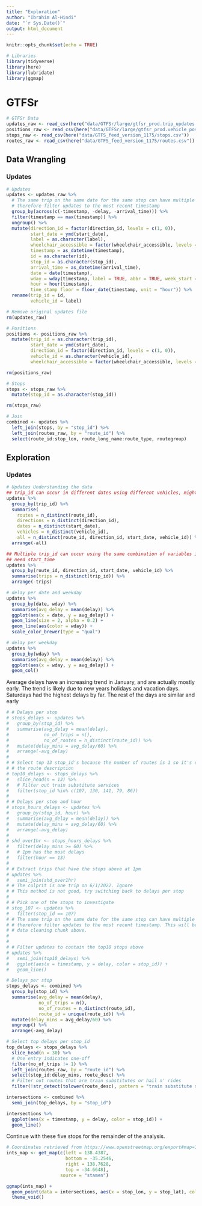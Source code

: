 ```yaml
---
title: "Exploration"
author: "Ibrahim Al-Hindi"
date: "`r Sys.Date()`"
output: html_document
---
```


```r
knitr::opts_chunk$set(echo = TRUE)
```

```r
# Libraries
library(tidyverse)
library(here)
library(lubridate)
library(ggmap)
```

# GTFSr

```r
# GTFSr Data
updates_raw <- read_csv(here("data/GTFSr/large/gtfsr_prod.trip_updates.SAMPLE.csv.csv"))
positions_raw <- read_csv(here("data/GTFSr/large/gtfsr_prod.vehicle_positions.SAMPLE.csv.csv"))
stops_raw <- read_csv(here("data/GTFS_feed_version_1175/stops.csv"))
routes_raw <- read_csv(here("data/GTFS_feed_version_1175/routes.csv"))
```

## Data Wrangling

### Updates

```r
# Updates
updates <- updates_raw %>% 
  # The same trip on the same date for the same stop can have multiple delay updates,
  # therefore filter updates to the most recent timestamp
  group_by(across(c(-timestamp, -delay, -arrival_time))) %>% 
  filter(timestamp == max(timestamp)) %>% 
  ungroup() %>% 
  mutate(direction_id = factor(direction_id, levels = c(1, 0)),
         start_date = ymd(start_date),
         label = as.character(label),
         wheelchair_accessible = factor(wheelchair_accessible, levels = c(1, 0)),
         timestamp = as_datetime(timestamp),
         id = as.character(id),
         stop_id = as.character(stop_id),
         arrival_time = as_datetime(arrival_time),
         date = date(timestamp),
         wday = wday(timestamp, label = TRUE, abbr = TRUE, week_start = 1),
         hour = hour(timestamp),
         time_stamp_floor = floor_date(timestamp, unit = "hour")) %>% 
  rename(trip_id = id,
         vehicle_id = label)

# Remove original updates file
rm(updates_raw)

# Positions
positions <- positions_raw %>% 
  mutate(trip_id = as.character(trip_id),
         start_date = ymd(start_date),
         direction_id = factor(direction_id, levels = c(1, 0)),
         vehicle_id = as.character(vehicle_id),
         wheelchair_accessible = factor(wheelchair_accessible, levels = c(1, 0)))

rm(positions_raw)

# Stops
stops <- stops_raw %>% 
  mutate(stop_id = as.character(stop_id))

rm(stops_raw)

# Join
combined <- updates %>% 
  left_join(stops, by = "stop_id") %>% 
  left_join(routes_raw, by = "route_id") %>% 
  select(route_id:stop_lon, route_long_name:route_type, routegroup)
```


## Exploration

### Updates

```r
# Updates Understanding the data
## trip_id can occur in different dates using different vehicles, might be unique for each start_time
updates %>%
  group_by(trip_id) %>% 
  summarise(
    routes = n_distinct(route_id),
    directions = n_distinct(direction_id),
    dates = n_distinct(start_date),
    vehicles = n_distinct(vehicle_id),
    all = n_distinct(route_id, direction_id, start_date, vehicle_id)) %>% 
  arrange(-all)

## Multiple trip_id can occur using the same combination of variables in group_by,
## need start_time
updates %>% 
  group_by(route_id, direction_id, start_date, vehicle_id) %>% 
  summarise(trips = n_distinct(trip_id)) %>% 
  arrange(-trips)
```

```r
# delay per date and weekday
updates %>% 
  group_by(date, wday) %>% 
  summarise(avg_delay = mean(delay)) %>% 
  ggplot(aes(x = date, y = avg_delay)) +
  geom_line(size = 2, alpha = 0.2) +
  geom_line(aes(color = wday)) +
  scale_color_brewer(type = "qual")

# delay per weekday
updates %>% 
  group_by(wday) %>% 
  summarise(avg_delay = mean(delay)) %>% 
  ggplot(aes(x = wday, y = avg_delay)) +
  geom_col()
```

Average delays have an increasing trend in January, and are actually mostly early. The trend is likely due to new years holidays and vacation days. Saturdays had the highest delays by far. The rest of the days are similar and early

```r
# # Delays per stop
# stops_delays <- updates %>% 
#   group_by(stop_id) %>% 
#   summarise(avg_delay = mean(delay),
#             no_of_trips = n(),
#             no_of_routes = n_distinct(route_id)) %>% 
#   mutate(delay_mins = avg_delay/60) %>% 
#   arrange(-avg_delay)
# 
# # Select top 13 stop_id's because the number of routes is 1 so it's easier to obtain
# # the route description
# top10_delays <- stops_delays %>% 
#   slice_head(n = 13) %>% 
#   # Filter out train substitute services
#   filter(stop_id %in% c(107, 130, 141, 79, 86))
# 
# # Delays per stop and hour
# stops_hours_delays <- updates %>% 
#   group_by(stop_id, hour) %>% 
#   summarise(avg_delay = mean(delay)) %>% 
#   mutate(delay_mins = avg_delay/60) %>% 
#   arrange(-avg_delay)
# 
# shd_over1hr <- stops_hours_delays %>% 
#   filter(delay_mins >= 60) %>% 
#   # 1pm has the most delays
#   filter(hour == 13)
# 
# # Extract trips that have the stops above at 1pm
# updates %>% 
#   semi_join(shd_over1hr)
# # The culprit is one trip on 6/1/2022. Ignore
# # This method is not good, try switching back to delays per stop
# 
# # Pick one of the stops to investigate
# stop_107 <- updates %>% 
#   filter(stop_id == 107)
# # The same trip on the same date for the same stop can have multiple delay updates,
# # therefore filter updates to the most recent timestamp. This will be done in the
# # data cleaning chunk above.
# 
# 
# # Filter updates to contain the top10 stops above
# updates %>% 
#   semi_join(top10_delays) %>%
#   ggplot(aes(x = timestamp, y = delay, color = stop_id)) +
#   geom_line()
```


```r
# Delays per stop
stops_delays <- combined %>% 
  group_by(stop_id) %>% 
  summarise(avg_delay = mean(delay),
            no_of_trips = n(),
            no_of_routes = n_distinct(route_id),
            route_id = unique(route_id)) %>% 
  mutate(delay_mins = avg_delay/60) %>% 
  ungroup() %>% 
  arrange(-avg_delay)

# Select top delays per stop_id
top_delays <- stops_delays %>%
  slice_head(n = 30) %>%
  # One entry indicates one-off
  filter(no_of_trips != 1) %>% 
  left_join(routes_raw, by = "route_id") %>% 
  select(stop_id:delay_mins, route_desc) %>%
  # Filter out routes that are train substitutes or hail n' rides
  filter(!str_detect(tolower(route_desc), pattern = "train substitute service|hail"))

intersections <- combined %>% 
  semi_join(top_delays, by = "stop_id")

intersections %>% 
  ggplot(aes(x = timestamp, y = delay, color = stop_id)) +
  geom_line()
```


Continue with these five stops for the remainder of the analysis.




```r
# Coordinates retrieved from https://www.openstreetmap.org/export#map=12/-34.6943/138.6887
ints_map <- get_map(c(left = 138.4387,
                      bottom = -35.2546,
                      right = 138.7628,
                      top = -34.6648),
                    source = "stamen")

ggmap(ints_map) +
  geom_point(data = intersections, aes(x = stop_lon, y = stop_lat), color = "red") +
  theme_void()

```











































